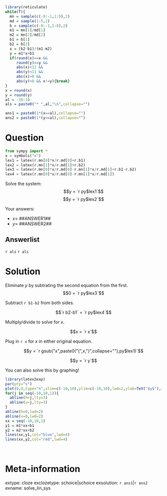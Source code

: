 ```r
library(reticulate)
while(T){
  mn = sample(c(-9:-1,1:9),2)
  md = sample(1:5,2)
  b = sample(c(-8:-1,1:8),2)
  m1 = mn[1]/md[1]
  m2 = mn[2]/md[2]
  b1 = b[1]
  b2 = b[2]
  x = (b2-b1)/(m1-m2)
  y = m1*x+b1
  if(round(x)==x && 
     round(y)==y && 
     abs(x)<11 && 
     abs(y)<11 && 
     abs(x)>0 && 
     abs(y)>0 && x!=y){break}
}
x = round(x)
y = round(y)
al = -10:10
als = paste0("* ",al,"\n",collapse="")

ans1 = paste0(1*(x==al),collapse="")
ans2 = paste0(1*(y==al),collapse="")
```


Question
========

```python
from sympy import *
x = symbols("x")
lex1 = latex(r.mn[0]*x/r.md[0]+r.b1)
lex2 = latex(r.mn[1]*x/r.md[1]+r.b2)
lex3 = latex(r.mn[0]*x/r.md[0]-r.mn[1]*x/r.md[1]+r.b1-r.b2)
lex4 = latex(r.mn[0]*x/r.md[0]-r.mn[1]*x/r.md[1])
```

Solve the system:
$$y = `r py$lex1`$$
$$y = `r py$lex2`$$

Your answers:

* $x=$ ##ANSWER1##
* $y=$ ##ANSWER2##

Answerlist
--------
`r als`
`r als`


Solution
========

Eliminate $y$ by subtrating the second equation from the first.
$$0 = `r py$lex3`$$

Subtract `r b1-b2` from both sides.

$$`r b2-b1` = `r py$lex4`$$

Multiply/divide to solve for $x$.

$$x = `r x`$$

Plug in `r x` for $x$ in either original equation.

$$y = `r gsub("x",paste0("(",x,")",collapse=""),py$lex1)`$$

$$y = `r y`$$

You can also solve this by graphing!

```r
library(latex2exp)
par(pty="s")
plot(0,0,type="n",xlim=c(-10,10),ylim=c(-10,10),lwd=2,ylab=TeX("$y$"),xlab=TeX("$x$"))
for(j in seq(-10,10,1)){
  abline(h=j,lty=3)
  abline(v=j,lty=3)
}
abline(h=0,lwd=2)
abline(v=0,lwd=2)
xx = seq(-10,10,1)
y1 = m1*xx+b1
y2 = m2*xx+b2
lines(xx,y1,col="blue",lwd=4)
lines(xx,y2,col="red",lwd=4)
```
\


Meta-information
============
extype: cloze
exclozetype: schoice|schoice
exsolution: `r ans1`|`r ans2`
exname: solve_lin_sys